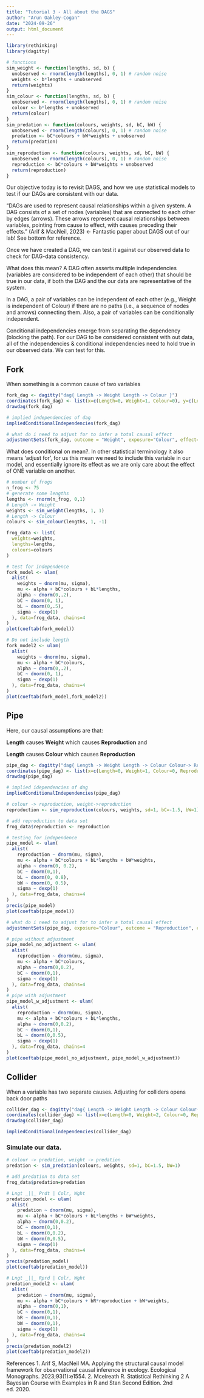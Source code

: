 ```yaml
---
title: "Tutorial 3 - All about the DAGS"
author: "Arun Oakley-Cogan"
date: "2024-09-26"
output: html_document
---
```


```r
library(rethinking)
library(dagitty)

# functions
sim_weight <- function(lengths, sd, b) {
  unobserved <- rnorm(length(lengths), 0, 1) # random noise
  weights <- b*lengths + unobserved
  return(weights)
}
sim_colour <- function(lengths, sd, b) {
  unobserved <- rnorm(length(lengths), 0, 1) # random noise
  colour <- b*lengths + unobserved
  return(colour)
}
sim_predation <- function(colours, weights, sd, bC, bW) {
  unobserved <- rnorm(length(colours), 0, 1) # random noise
  predation <- bC*colours + bW*weights + unobserved
  return(predation)
}
sim_reproduction <- function(colours, weights, sd, bC, bW) {
  unobserved <- rnorm(length(colours), 0, 1) # random noise
  reproduction <- bC*colours + bW*weights + unobserved
  return(reproduction)
}
```

Our objective today is to revisit DAGS, and how we use statistical models to test if our DAGs are consistent with our data.

“DAGs are used to represent causal relationships within a given system. A DAG consists of a set of nodes (variables) that are connected to each other by edges (arrows). These arrows represent causal relationships between variables, pointing from cause to effect, with causes preceding their effects.” (Arif & MacNeil, 2023) \<- Fantastic paper about DAGS out of our lab! See bottom for reference.

Once we have created a DAG, we can test it against our observed data to check for DAG-data consistency.

What does this mean? A DAG often asserts multiple independencies (variables are considered to be independent of each other) that should be true in our data, if both the DAG and the our data are representative of the system.

In a DAG, a pair of variables can be independent of each other (e.g., Weight is independent of Colour) if there are no paths (i.e., a sequence of nodes and arrows) connecting them. Also, a pair of variables can be conditionally independent.

Conditional independencies emerge from separating the dependency (blocking the path). For our DAG to be considered consistent with out data, all of the independencies & conditional independencies need to hold true in our observed data. We can test for this.

## Fork

When something is a common cause of two variables

```r
fork_dag <- dagitty("dag{ Length -> Weight Length -> Colour }")
coordinates(fork_dag) <- list(x=c(Length=0, Weight=1, Colour=0), y=c(Length=0, Weight=0, Colour=1))
drawdag(fork_dag)
```

```r
# implied independencies of dag
impliedConditionalIndependencies(fork_dag)

# what do i need to adjust for to infer a total causal effect
adjustmentSets(fork_dag, outcome = "Weight", exposure="Colour", effect="total")
```

What does conditional on mean?. In other statistical terminology it also means ‘adjust for’, for us this mean we need to include this variable in our model, and essentially ignore its effect as we are only care about the effect of ONE variable on another.

```r
# number of frogs
n_frog <- 75
# generate some lengths
lengths <- rnorm(n_frog, 0,1)
# Length -> Weight
weights <- sim_weight(lengths, 1, 1)
# Length -> Colour
colours <- sim_colour(lengths, 1, -1)

frog_data <- list(
  weights=weights,
  lengths=lengths,
  colours=colours
)

# test for independence
fork_model <- ulam(
  alist(
    weights ~ dnorm(mu, sigma),
    mu <- alpha + bC*colours + bL*lengths,
    alpha ~ dnorm(0,.2),
    bC ~ dnorm(0, 1),
    bL ~ dnorm(0,.5),
    sigma ~ dexp(1)
  ), data=frog_data, chains=4
)
plot(coeftab(fork_model))

```

```r
# Do not include length
fork_model2 <- ulam(
  alist(
    weights ~ dnorm(mu, sigma),
    mu <- alpha + bC*colours,
    alpha ~ dnorm(0,.2),
    bC ~ dnorm(0, 1),
    sigma ~ dexp(1)
  ), data=frog_data, chains=4
)
plot(coeftab(fork_model,fork_model2))
```

## Pipe

Here, our causal assumptions are that:

**Length** causes **Weight** which causes **Reproduction** and

**Length** causes **Colour** which causes **Reproduction**

```r
pipe_dag <- dagitty("dag{ Length -> Weight Length -> Colour Colour-> Reproduction Weight->Reproduction}")
coordinates(pipe_dag) <- list(x=c(Length=0, Weight=1, Colour=0, Reproduction=1), y=c(Length=0, Weight=0, Colour=1, Reproduction=1))
drawdag(pipe_dag)
```

```r
# implied idependencies of dag
impliedConditionalIndependencies(pipe_dag)
```

```r
# colour -> reproduction, weight->reproduction
reproduction <- sim_reproduction(colours, weights, sd=1, bC=-1.5, bW=1)

# add reproduction to data set
frog_data$reproduction <- reproduction

# testing for independence
pipe_model <- ulam(
  alist(
    reproduction ~ dnorm(mu, sigma),
    mu <- alpha + bC*colours + bL*lengths + bW*weights,
    alpha ~ dnorm(0, 0.2),
    bC ~ dnorm(0,1),
    bL ~ dnorm(0, 0.8),
    bW ~ dnorm(0, 0.5),
    sigma ~ dexp(1)
  ), data=frog_data, chains=4
)
precis(pipe_model)
plot(coeftab(pipe_model))
```

```r
# what do i need to adjust for to infer a total causal effect
adjustmentSets(pipe_dag, exposure="Colour", outcome = "Reproduction", effect="total")
```

```r


# pipe without adjustment
pipe_model_no_adjustment <- ulam(
  alist(
    reproduction ~ dnorm(mu, sigma),
    mu <- alpha + bC*colours,
    alpha ~ dnorm(0,0.2),
    bC ~ dnorm(0,1),
    sigma ~ dexp(1)
  ), data=frog_data, chains=4
)
# pipe with adjustment
pipe_model_w_adjustment <- ulam(
  alist(
    reproduction ~ dnorm(mu, sigma),
    mu <- alpha + bC*colours + bL*lengths,
    alpha ~ dnorm(0,0.2),
    bC ~ dnorm(0,1),
    bL ~ dnorm(0,0.5),
    sigma ~ dexp(1)
  ), data=frog_data, chains=4
)
plot(coeftab(pipe_model_no_adjustment, pipe_model_w_adjustment))
```

## Collider

When a variable has two separate causes. Adjusting for colliders opens back door paths

```r
collider_dag <- dagitty("dag{ Length -> Weight Length -> Colour Colour-> Reproduction Colour->Predation Weight->Predation Weight->Reproduction}")
coordinates(collider_dag) <- list(x=c(Length=0, Weight=2, Colour=0, Reproduction=2, Predation=1), y=c(Length=0, Weight=0, Colour=2, Reproduction=2, Predation=1))
drawdag(collider_dag)
```

```r
impliedConditionalIndependencies(collider_dag)
```

### Simulate our data.

```r
# colour -> predation, weight -> predation
predation <- sim_predation(colours, weights, sd=1, bC=1.5, bW=1)

# add predation to data set
frog_data$predation=predation
```

```r
# Lngt _||_ Prdt | Colr, Wght
predation_model <- ulam(
  alist(
    predation ~ dnorm(mu, sigma),
    mu <- alpha + bC*colours + bL*lengths + bW*weights,
    alpha ~ dnorm(0,0.2),
    bC ~ dnorm(0,1),
    bL ~ dnorm(0,0.2),
    bW ~ dnorm(0,0.5),
    sigma ~ dexp(1)
  ), data=frog_data, chains=4
)
precis(predation_model)
plot(coeftab(predation_model))
```

```r
# Lngt _||_ Rprd | Colr, Wght
predation_model2 <- ulam(
  alist(
    predation ~ dnorm(mu, sigma),
    mu <- alpha + bC*colours + bR*reproduction + bW*weights,
    alpha ~ dnorm(0,1),
    bC ~ dnorm(0,1),
    bR ~ dnorm(0,1),
    bW ~ dnorm(0,1),
    sigma ~ dexp(1)
  ), data=frog_data, chains=4
)
precis(predation_model2)
plot(coeftab(predation_model2))
```

References 1. Arif S, MacNeil MA. Applying the structural causal model framework for observational causal inference in ecology. Ecological Monographs. 2023;93(1):e1554. 2. Mcelreath R. Statistical Rethinking 2 A Bayesian Course with Examples in R and Stan Second Edition. 2nd ed. 2020.
